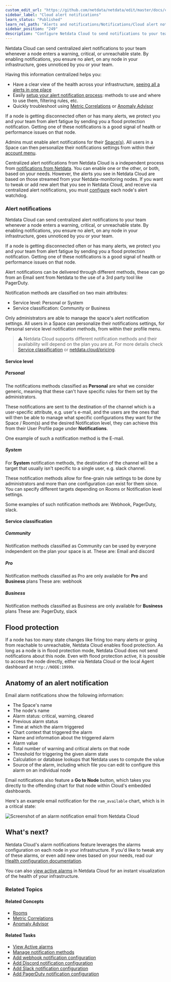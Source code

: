 ```yaml
---
custom_edit_url: "https://github.com/netdata/netdata/edit/master/docs/cloud/alerts-notifications/notifications.md"
sidebar_label: "Cloud alert notifications"
learn_status: "Published"
learn_rel_path: "Alerts and notifications/Notifications/Cloud alert notifications"
sidebar_position: "249"
description: "Configure Netdata Cloud to send notifications to your team whenever any node on your infrastructure triggers an alert threshold."
---
```




Netdata Cloud can send centralized alert notifications to your team whenever a node enters a warning, critical, or
unreachable state. By enabling notifications, you ensure no alert, on any node in your infrastructure, goes unnoticed by
you or your team.

Having this information centralized helps you:
* Have a clear view of the health across your infrastructure, [seeing all a alerts in one place](/docs/nightly/alerts-and-notifications/notifications/cloud-alert-notifications/view-active-alerts)
* Easily [setup your alert notification process](/docs/nightly/alerts-and-notifications/notifications/cloud-alert-notifications/manage-notification-methods): 
methods to use and where to use them, filtering rules, etc.
* Quickly troubleshoot using [Metric Correlations](/docs/nightly/troubleshooting-and-machine-learning/metric-correlations)
or [Anomaly Advisor](/docs/nightly/troubleshooting-and-machine-learning/anomaly-advisor)

If a node is getting disconnected often or has many alerts, we protect you and your team from alert fatigue by sending
you a flood protection notification. Getting one of these notifications is a good signal of health or performance issues
on that node.

Admins must enable alert notifications for their [Space(s)](/docs/nightly/alerts-and-notifications/notifications/cloud-alert-notifications/manage-notification-methods#manage-space-notification-settings). All users in a
Space can then personalize their notifications settings from within their [account
menu](https://github.com/netdata/netdata/blob/master/docs/cloud/alerts-notifications/#manage-user-notification-settings).

<Callout type="notice">

Centralized alert notifications from Netdata Cloud is a independent process from [notifications from
Netdata](/docs/nightly/alerts-and-notifications/notifications). You can enable one or the other, or both, based on your needs. However,
the alerts you see in Netdata Cloud are based on those streamed from your Netdata-monitoring nodes. If you want to tweak
or add new alert that you see in Netdata Cloud, and receive via centralized alert notifications, you must
[configure](/docs/nightly/alerts-and-notifications/configure-alerts) each node's alert watchdog.

</Callout>

### Alert notifications

Netdata Cloud can send centralized alert notifications to your team whenever a node enters a warning, critical, or unreachable state. By enabling notifications, 
you ensure no alert, on any node in your infrastructure, goes unnoticed by you or your team.

If a node is getting disconnected often or has many alerts, we protect you and your team from alert fatigue by sending you a flood protection notification. 
Getting one of these notifications is a good signal of health or performance issues on that node.

Alert notifications can be delivered through different methods, these can go from an Email sent from Netdata to the use of a 3rd party tool like PagerDuty.

Notification methods are classified on two main attributes:
* Service level: Personal or System
* Service classification: Community or Business

Only administrators are able to manage the space's alert notification settings.
All users in a Space can personalize their notifications settings, for Personal service level notification methods, from within their profile menu.

> ⚠️ Netdata Cloud supports different notification methods and their availability will depend on the plan you are at.
> For more details check [Service classification](#service-classification) or [netdata.cloud/pricing](https://www.netdata.cloud/pricing).

#### Service level

##### Personal

The notifications methods classified as **Personal** are what we consider generic, meaning that these can't have specific rules for them set by the administrators.

These notifications are sent to the destination of the channel which is a user-specific attribute, e.g. user's e-mail, and the users are the ones that will then be able to
manage what specific configurations they want for the Space / Room(s) and the desired Notification level, they can achieve this from their User Profile page under 
**Notifications**.

One example of such a notification method is the E-mail.

##### System

For **System** notification methods, the destination of the channel will be a target that usually isn't specific to a single user, e.g. slack channel.

These notification methods allow for fine-grain rule settings to be done by administrators and more than one configuration can exist for them since. You can specify 
different targets depending on Rooms or Notification level settings.

Some examples of such notification methods are: Webhook, PagerDuty, slack.

#### Service classification

##### Community

Notification methods classified as Community can be used by everyone independent on the plan your space is at.
These are: Email and discord

##### Pro

Notification methods classified as Pro are only available for **Pro** and **Business** plans
These are: webhook

##### Business

Notification methods classified as Business are only available for **Business** plans
These are: PagerDuty, slack

## Flood protection

If a node has too many state changes like firing too many alerts or going from reachable to unreachable, Netdata Cloud
enables flood protection. As long as a node is in flood protection mode, Netdata Cloud does not send notifications about
this node. Even with flood protection active, it is possible to access the node directly, either via Netdata Cloud or
the local Agent dashboard at `http://NODE:19999`.

## Anatomy of an alert notification

Email alarm notifications show the following information:

- The Space's name
- The node's name
- Alarm status: critical, warning, cleared
- Previous alarm status
- Time at which the alarm triggered
- Chart context that triggered the alarm
- Name and information about the triggered alarm
- Alarm value
- Total number of warning and critical alerts on that node
- Threshold for triggering the given alarm state
- Calculation or database lookups that Netdata uses to compute the value
- Source of the alarm, including which file you can edit to configure this alarm on an individual node

Email notifications also feature a **Go to Node** button, which takes you directly to the offending chart for that node
within Cloud's embedded dashboards.

Here's an example email notification for the `ram_available` chart, which is in a critical state:

![Screenshot of an alarm notification email from Netdata Cloud](https://user-images.githubusercontent.com/1153921/87461878-e933c480-c5c3-11ea-870b-affdb0801854.png)

## What's next?

Netdata Cloud's alarm notifications feature leverages the alarms configuration on each node in your infrastructure. If
you'd like to tweak any of these alarms, or even add new ones based on your needs, read our [Health
configuration documentation](/docs/nightly/alerts-and-notifications/configure-alerts).

You can also [view active alarms](/docs/nightly/alerts-and-notifications/notifications/cloud-alert-notifications/view-active-alerts) in Netdata Cloud for an instant
visualization of the health of your infrastructure.

### Related Topics

#### **Related Concepts**
- [Rooms](/docs/nightly/getting-started/war-rooms)
- [Metric Correlations](/docs/nightly/troubleshooting-and-machine-learning/metric-correlations)
- [Anomaly Advisor](/docs/nightly/troubleshooting-and-machine-learning/anomaly-advisor)

#### Related Tasks
- [View Active alarms](/docs/nightly/alerts-and-notifications/notifications/cloud-alert-notifications/view-active-alerts)
- [Manage notification methods](/docs/nightly/alerts-and-notifications/notifications/cloud-alert-notifications/manage-notification-methods)
- [Add webhook notification configuration](/docs/nightly/alerts-and-notifications/notifications/cloud-alert-notifications/add-webhook-notification-configuration)
- [Add Discord notification configuration](/docs/nightly/alerts-and-notifications/notifications/cloud-alert-notifications/add-discord-notification-configuration)
- [Add Slack notification configuration](/docs/nightly/alerts-and-notifications/notifications/cloud-alert-notifications/add-slack-notification-configuration)
- [Add PagerDuty notification configuration](/docs/nightly/alerts-and-notifications/notifications/cloud-alert-notifications/add-pagerduty-notification-configuration)
